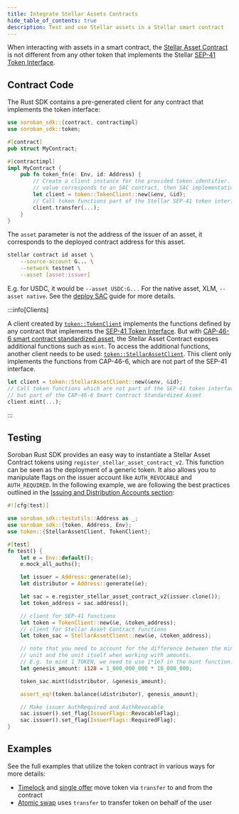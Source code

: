 ```yaml
---
title: Integrate Stellar Assets Contracts
hide_table_of_contents: true
description: Test and use Stellar assets in a Stellar smart contract
---
```


When interacting with assets in a smart contract, the [Stellar Asset Contract](../../../tokens/stellar-asset-contract.mdx) is not different from any other token that implements the Stellar [SEP-41 Token Interface].

## Contract Code

The Rust SDK contains a pre-generated client for any contract that implements the token interface:

```rust
use soroban_sdk::{contract, contractimpl}
use soroban_sdk::token;

#[contract]
pub struct MyContract;

#[contractimpl]
impl MyContract {
    pub fn token_fn(e: Env, id: Address) {
        // Create a client instance for the provided token identifier. If the id
        // value corresponds to an SAC contract, then SAC implementation is used.
        let client = token::TokenClient::new(&env, &id);
        // Call token functions part of the Stellar SEP-41 token interface
        client.transfer(...);
    }
}
```

The `asset` parameter is not the address of the issuer of an asset, it corresponds to the deployed contract address for this asset.

```bash
stellar contract id asset \
    --source-account G... \
    --network testnet \
    --asset [asset:issuer]
```

E.g. for USDC, it would be `--asset USDC:G...` For the native asset, XLM, `--asset native`. See the [deploy SAC] guide for more details.

[deploy SAC]: ../../../tools/cli/cookbooks/deploy-stellar-asset-contract.mdx

:::info[Clients]

A client created by [`token::TokenClient`] implements the functions defined by any contract that implements the [SEP-41 Token Interface]. But with [CAP-46-6 smart contract standardized asset], the Stellar Asset Contract exposes additional functions such as `mint`. To access the additional functions, another client needs to be used: [`token::StellarAssetClient`]. This client only implements the functions from CAP-46-6, which are not part of the SEP-41 interface.

```rust
let client = token::StellarAssetClient::new(&env, &id);
// Call token functions which are not part of the SEP-41 token interface
// but part of the CAP-46-6 Smart Contract Standardized Asset
client.mint(...);
```

:::

## Testing

Soroban Rust SDK provides an easy way to instantiate a Stellar Asset Contract tokens using `register_stellar_asset_contract_v2`. This function can be seen as the deployment of a generic token. It also allows you to manipulate flags on the issuer account like `AUTH_REVOCABLE` and `AUTH_REQUIRED`. In the following example, we are following the best practices outlined in the [Issuing and Distribution Accounts section](../../../tokens/control-asset-access.mdx#issuing-and-distribution-accounts):

```rust
#![cfg(test)]

use soroban_sdk::testutils::Address as _;
use soroban_sdk::{token, Address, Env};
use token::{StellarAssetClient, TokenClient};

#[test]
fn test() {
    let e = Env::default();
    e.mock_all_auths();

    let issuer = Address::generate(&e);
    let distributor = Address::generate(&e);

    let sac = e.register_stellar_asset_contract_v2(issuer.clone());
    let token_address = sac.address();

    // client for SEP-41 functions
    let token = TokenClient::new(&e, &token_address);
    // client for Stellar Asset Contract functions
    let token_sac = StellarAssetClient::new(&e, &token_address);

    // note that you need to account for the difference between the minimal
    // unit and the unit itself when working with amounts.
    // E.g. to mint 1 TOKEN, we need to use 1*1e7 in the mint function.
    let genesis_amount: i128 = 1_000_000_000 * 10_000_000;

    token_sac.mint(&distributor, &genesis_amount);

    assert_eq!(token.balance(&distributor), genesis_amount);

    // Make issuer AuthRequired and AuthRevocable
    sac.issuer().set_flag(IssuerFlags::RevocableFlag);
    sac.issuer().set_flag(IssuerFlags::RequiredFlag);
}
```

## Examples

See the full examples that utilize the token contract in various ways for more details:

- [Timelock](../../smart-contracts/example-contracts/timelock.mdx) and [single offer](../../smart-contracts/example-contracts/single-offer-sale.mdx) move token via `transfer` to and from the contract
- [Atomic swap](../../smart-contracts/example-contracts/atomic-swap.mdx) uses `transfer` to transfer token on behalf of the user

[sep-41 token interface]: ../../../tokens/token-interface.mdx
[cap-46-6 smart contract standardized asset]: https://github.com/stellar/stellar-protocol/blob/master/core/cap-0046-06.md
[`token::tokenclient`]: https://docs.rs/soroban-sdk/latest/soroban_sdk/token/struct.TokenClient.html
[`token::stellarassetclient`]: https://docs.rs/soroban-sdk/latest/soroban_sdk/token/struct.StellarAssetClient.html
